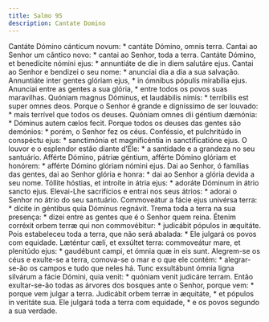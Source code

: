 ```yaml
---
title: Salmo 95
description: Cantate Domino
---
```


<div class="side-by-side not-content">
  <span class="text-justify">
    Cantáte Dómino cánticum novum: * cantáte Dómino, omnis terra.
  </span>
  <span class="text-justify">
    Cantai ao Senhor um cântico novo: * cantai ao Senhor, toda a terra.
  </span>
  <span class="text-justify">
    Cantáte Dómino, et benedícite nómini ejus: * annuntiáte de die in diem
    salutáre ejus.
  </span>
  <span class="text-justify">
    Cantai ao Senhor e bendizei o seu nome: * anunciai dia a dia a sua salvação.
  </span>
  <span class="text-justify">
    Annuntiáte inter gentes glóriam ejus, * in ómnibus pópulis mirabília ejus.
  </span>
  <span class="text-justify">
    Anunciai entre as gentes a sua glória, * entre todos os povos suas
    maravilhas.
  </span>
  <span class="text-justify">
    Quóniam magnus Dóminus, et laudábilis nimis: * terríbilis est super omnes
    deos.
  </span>
  <span class="text-justify">
    Porque o Senhor é grande e digníssimo de ser louvado: * mais terrível que
    todos os deuses.
  </span>
  <span class="text-justify">
    Quóniam omnes dii géntium dæmónia: * Dóminus autem cælos fecit.
  </span>
  <span class="text-justify">
    Porque todos os deuses das gentes são demónios: * porém, o Senhor fez os
    céus.
  </span>
  <span class="text-justify">
    Conféssio, et pulchritúdo in conspéctu ejus: * sanctimónia et magnificéntia
    in sanctificatióne ejus.
  </span>
  <span class="text-justify">
    O louvor e o esplendor estão diante d’Ele: * a santidade e a grandeza no seu
    santuário.
  </span>
  <span class="text-justify">
    Afférte Dómino, pátriæ géntium, afférte Dómino glóriam et honórem: * afférte
    Dómino glóriam nómini ejus.
  </span>
  <span class="text-justify">
    Dai ao Senhor, ó famílias das gentes, dai ao Senhor glória e honra: * dai ao
    Senhor a glória devida a seu nome.
  </span>
  <span class="text-justify">
    Tóllite hóstias, et introíte in átria ejus: * adoráte Dóminum in átrio
    sancto ejus.
  </span>
  <span class="text-justify">
    Elevai-Lhe sacrifícios e entrai nos seus átrios: * adorai o Senhor no átrio
    do seu santuário.
  </span>
  <span class="text-justify">
    Commoveátur a fácie ejus univérsa terra: * dícite in géntibus quia Dóminus
    regnávit.
  </span>
  <span class="text-justify">
    Trema toda a terra na sua presença: * dizei entre as gentes que é o Senhor
    quem reina.
  </span>
  <span class="text-justify">
    Étenim corréxit orbem terræ qui non commovébitur: * judicábit pópulos in
    æquitáte.
  </span>
  <span class="text-justify">
    Pois estabeleceu toda a terra, que não será abalada: * Ele julgará os povos
    com equidade.
  </span>
  <span class="text-justify">
    Læténtur cæli, et exsúltet terra: commoveátur mare, et plenitúdo ejus: *
    gaudébunt campi, et ómnia quæ in eis sunt.
  </span>
  <span class="text-justify">
    Alegrem-se os céus e exulte-se a terra, comova-se o mar e o que ele contém:
    * alegrar-se-ão os campos e tudo que neles há.
  </span>
  <span class="text-justify">
    Tunc exsultábunt ómnia ligna silvárum a fácie Dómini, quia venit: * quóniam
    venit judicáre terram.
  </span>
  <span class="text-justify">
    Então exultar-se-ão todas as árvores dos bosques ante o Senhor, porque vem:
    * porque vem julgar a terra.
  </span>
  <span class="text-justify">
    Judicábit orbem terræ in æquitáte, * et pópulos in veritáte sua.
  </span>
  <span class="text-justify">
    Ele julgará toda a terra com equidade, * e os povos segundo a sua verdade.
  </span>
</div>

